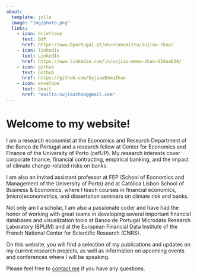 ---
about:
  template: jolla
  image: "img/photo.png"
  links:
    - icon: briefcase
      text: BdP
      href: https://www.bportugal.pt/en/economista/sujiao-zhao/
    - icon: linkedin
      text: LinkedIn
      href: https://www.linkedin.com/in/sujiao-emma-zhao-634aa838/
    - icon: github
      text: Github
      href: https://github.com/SujiaoEmmaZhao
    - icon: envelope
      text: Email
      href: "mailto:sujiaozhao@gmail.com"
---

::: {#about-block}
:::

# Welcome to my website!

I am a research economist at the Economics and Research Department of the Banco de Portugal and a research fellow at Center for Economics and Finance of the University of Porto (cefUP). My research interests cover corporate finance, financial contracting, empirical banking, and the impact of climate change-related risks on banks.

I am also an invited assistant professor at FEP (School of Economics and Management of the University of Porto) and at Católica Lisbon School of Business & Economics, where I teach courses in financial economics, (micro)econometrics, and dissertation seminars on climate risk and banks.

Not only am I a scholar, I am also a passionate coder and have had the honor of working with great teams in developing several important financial databases and visualization tools at Banco de Portugal Microdata Research Laboratory (BPLIM) and at the European Financial Data Institute of the French National Center for Scientific Research (CNRS).

On this website, you will find a selection of my publications and updates on my current research projects, as well as information on upcoming events and conferences where I will be speaking.

Please feel free to [contact me](mailto:mail.sujiaozhao@gmail.com) if you have any questions.
